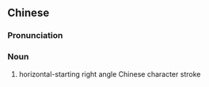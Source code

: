 ==Chinese==
{{zh-forms|s=横折}}

===Pronunciation===
{{zh-pron
|m=héngzhé
|c=waang4 zit3
|cat=n
}}

===Noun===
{{zh-noun}}

# horizontal-starting right angle Chinese character stroke